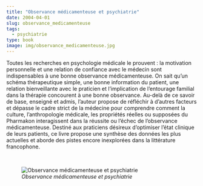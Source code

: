 ```yaml
---
title: "Observance médicamenteuse et psychiatrie"
date: 2004-04-01
slug: observance_medicamenteuse
tags:
  - psychiatrie
type: book
image: img/observance_medicamenteuse.jpg
---
```


Toutes les recherches en psychologie médicale le prouvent : la motivation personnelle et une relation de confiance avec le médecin sont indispensables à une bonne observance médicamenteuse.
On sait qu'un schéma thérapeutique simple, une bonne information du patient, une relation bienveillante avec le praticien et l'implication de l'entourage familial dans la thérapie concourent à une bonne observance.
Au-delà de ce savoir de base, enseigné et admis, l'auteur propose de réfléchir à d'autres facteurs et dépasse le cadre strict de la médecine pour comprendre comment la culture, l'anthropologie médicale, les propriétés réelles ou supposées du Pharmakon interagissent dans la réussite ou l'échec de l'observance médicamenteuse.
Destiné aux praticiens désireux d'optimiser l'état clinique de leurs patients, ce livre propose une synthèse des données les plus actuelles et aborde des pistes encore inexplorées dans la littérature francophone.

<br>

![_Observance médicamenteuse et psychiatrie_](img/observance_medicamenteuse.jpg)
